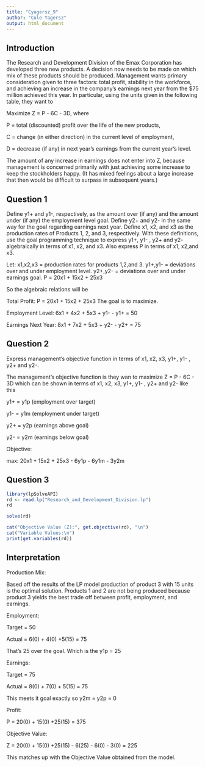 ```yaml
---
title: "Cyagersz_9"
author: "Cole Yagersz"
output: html_document
---
```


## Introduction

The Research and Development Division of the Emax Corporation has developed three new
products. A decision now needs to be made on which mix of these products should be produced.
Management wants primary consideration given to three factors: total profit, stability in the
workforce, and achieving an increase in the company’s earnings next year from the $75 million
achieved this year. In particular, using the units given in the following table, they want to

Maximize Z = P - 6C - 3D, where

P = total (discounted) profit over the life of the new products,

C = change (in either direction) in the current level of employment,

D = decrease (if any) in next year’s earnings from the current year’s level.

The amount of any increase in earnings does not enter into Z, because management is concerned
primarily with just achieving some increase to keep the stockholders happy. (It has mixed
feelings about a large increase that then would be difficult to surpass in subsequent years.)



## Question 1
Define y1+ and y1-, respectively, as the amount over (if any) and the amount under (if any)
the employment level goal. Define y2+ and y2- in the same way for the goal regarding
earnings next year. Define x1, x2, and x3 as the production rates of Products 1, 2, and 3,
respectively. With these definitions, use the goal programming technique to express y1+,
y1- , y2+ and y2- algebraically in terms of x1, x2, and x3. Also express P in terms of x1, x2,and x3.


Let:
x1,x2,x3 = production rates for products 1,2,and 3.
y1+,y1-  = deviations over and under employment level.
y2+,y2-  = deviations over and under earnings goal.
P = 20x1 + 15x2 + 25x3

So the algebraic relations will be 

Total Profit: P = 20x1 + 15x2 + 25x3 The goal is to maximize.

Employment Level: 6x1 + 4x2 + 5x3 + y1- - y1+ = 50 

Earnings Next Year: 8x1 + 7x2 + 5x3 + y2- - y2+ = 75



## Question 2
Express management’s objective function in terms of x1, x2, x3, y1+, y1- , y2+ and y2-.

The management's objective function is they wan to maximize Z = P - 6C - 3D which can be shown in terms of x1, x2, x3, y1+, y1- , y2+ and y2- like this 

y1+ = y1p (employment over target)

y1- = y1m (employment under target)

y2+ = y2p (earnings above goal)

y2- = y2m (earnings below goal)

Objective:

max: 20x1 + 15x2 + 25x3 - 6y1p - 6y1m - 3y2m


## Question 3

```r
library(lpSolveAPI)
rd <- read.lp("Research_and_Development_Division.lp")
rd

solve(rd)

cat("Objective Value (Z):", get.objective(rd), "\n")
cat("Variable Values:\n")
print(get.variables(rd))
```

## Interpretation 

Production Mix:

Based off the results of the LP model production of product 3 with 15 units is the optimal solution. Products 1 and 2 are not being produced because product 3 yields the best trade off between profit, employment, and earnings. 

Employment: 

Target = 50 

Actual = 6(0) + 4(0) +5(15) = 75 

That's 25 over the goal. Which is the y1p = 25

Earnings:

Target = 75

Actual = 8(0) + 7(0) + 5(15) = 75

This meets it goal exactly so y2m = y2p = 0

Profit:

P = 20(0) + 15(0) +25(15) = 375

Objective Value:

Z = 20(0) + 15(0) +25(15) - 6(25) - 6(0) - 3(0) = 225

This matches up with the Objective Value obtained from the model.
